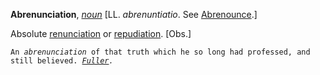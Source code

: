 '''Abrenunciation''', ''[[noun (part of speech)|noun]]'' [LL. ''abrenuntiatio''. See [[Abrenounce]].]

Absolute [[renunciation]] or [[repudiation]]. [Obs.]

<code>An ''abrenunciation'' of that truth which he so long had professed, and still believed. ''[[Fuller (source)|Fuller]].''</code>